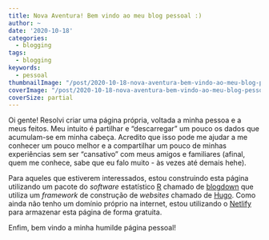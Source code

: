 ```yaml
---
title: Nova Aventura! Bem vindo ao meu blog pessoal :)
author: ~
date: '2020-10-18'
categories: 
  - blogging
tags: 
  - blogging
keywords:
  - pessoal
thumbnailImage: "/post/2020-10-18-nova-aventura-bem-vindo-ao-meu-blog-pessoal/img.jpg"
coverImage: "/post/2020-10-18-nova-aventura-bem-vindo-ao-meu-blog-pessoal/img.jpg"
coverSize: partial
---
```


Oi gente! Resolvi criar uma página própria, voltada a minha pessoa e a meus feitos. Meu intuito é partilhar e "descarregar" um pouco os dados que acumulam-se em minha cabeça. <!--more--> Acredito que isso pode me ajudar a me conhecer um pouco melhor e a compartilhar um pouco de minhas experiências sem ser "cansativo" com meus amigos e familiares (afinal, quem me conhece, sabe que eu falo muito - às vezes até demais hehe).

Para aqueles que estiverem interessados, estou construindo esta página utilizando um pacote do *software* estatístico [R](https://cran.r-project.org/) chamado de [blogdown](https://bookdown.org/yihui/blogdown/) que utiliza um *framework* de construção de *websites* chamado de [Hugo](https://gohugo.io/). Como ainda não tenho um domínio próprio na internet, estou utilizando o [Netlify](https://www.netlify.com/) para armazenar esta página de forma gratuita.

Enfim, bem vindo a minha humilde página pessoal!


